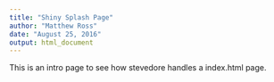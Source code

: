 ```yaml
---
title: "Shiny Splash Page"
author: "Matthew Ross"
date: "August 25, 2016"
output: html_document
---
```


This is an intro page to see how stevedore handles a index.html page. 